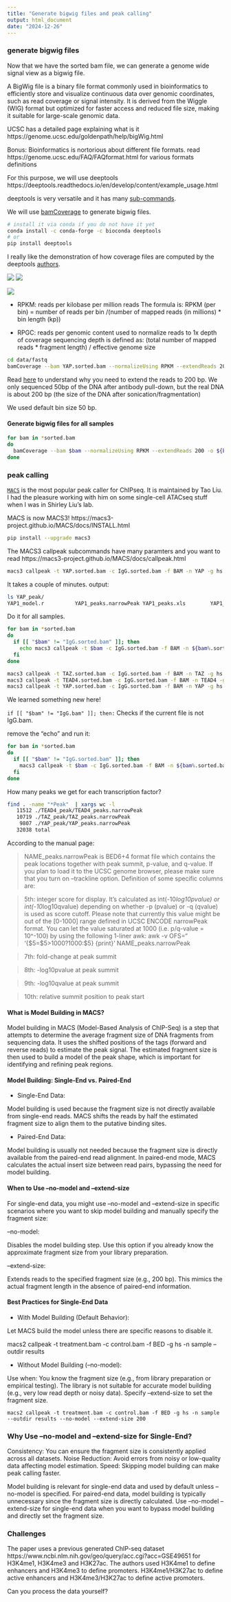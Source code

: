 ```yaml
---
title: "Generate bigwig files and peak calling"
output: html_document
date: "2024-12-26"
---
```


### generate bigwig files 

Now that we have the sorted bam file, we can generate a genome wide signal view
as a bigwig file.

A BigWig file is a binary file format commonly used in bioinformatics to efficiently store and visualize continuous data over genomic coordinates, such as read coverage or signal intensity. It is derived from the Wiggle (WIG) format but optimized for faster access and reduced file size, making it suitable for large-scale genomic data.

UCSC has a detailed page explaining what is it https://genome.ucsc.edu/goldenpath/help/bigWig.html

Bonus: Bioinformatics is nortorious about different file formats. read https://genome.ucsc.edu/FAQ/FAQformat.html for various formats definitions

For this purpose, we will use deeptools https://deeptools.readthedocs.io/en/develop/content/example_usage.html

deeptools is very versatile and it has many [sub-commands](https://deeptools.readthedocs.io/en/develop/content/list_of_tools.html).

We will use [bamCoverage](https://deeptools.readthedocs.io/en/develop/content/tools/bamCoverage.html) to generate bigwig files.


```bash
# install it via conda if you do not have it yet
conda install -c conda-forge -c bioconda deeptools
# or 
pip install deeptools

```

I really like the demonstration of how coverage files are computed by the deeptools [authors](https://docs.google.com/file/d/0B8DPnFM4SLr2UjdYNkQ0dElEMm8/edit?resourcekey=0-7YZ1j0PIefw22P18GFlUjg).


![](imgs/bam2bigwig1.png)
![](imgs/bam2bigwig2.png)

![](imgs/bam2bigwig3.png)

* RPKM:
reads per kilobase per million reads
The formula is: RPKM (per bin) = number of reads per bin /(number of mapped reads (in millions) * bin length (kp))

* RPGC:
reads per genomic content
used to normalize reads to 1x depth of coverage
sequencing depth is defined as: (total number of mapped reads * fragment length) / effective genome size


```bash
cd data/fastq
bamCoverage --bam YAP.sorted.bam --normalizeUsing RPKM --extendReads 200 -o YAP1.bw
```

Read [here](https://github.com/crazyhottommy/ChIP-seq-analysis/blob/master/part1.2_convert_bam2_bigwig.md) to understand why you need to extend the reads to 200 bp. We only sequenced 50bp
of the DNA after antibody pull-down, but the real DNA is about 200 bp (the size of the DNA after sonication/fragmentation)

We used default bin size 50 bp. 

#### Generate bigwig files for all samples

```bash
for bam in *sorted.bam
do
  bamCoverage --bam $bam --normalizeUsing RPKM --extendReads 200 -o ${bam/sorted.bam/bw}
done
```


### peak calling

[`MACS`](https://genomebiology.biomedcentral.com/articles/10.1186/gb-2008-9-9-r137) is the most popular peak caller for ChIPseq. It is maintained by Tao Liu. I had the pleasure working with him on some single-cell ATACseq stuff when I was in Shirley Liu's lab.

MACS is now MACS3! https://macs3-project.github.io/MACS/docs/INSTALL.html

```bash
pip install --upgrade macs3
```

The MACS3 callpeak subcommands have many paramters and you want to read 
https://macs3-project.github.io/MACS/docs/callpeak.html

```bash
macs3 callpeak -t YAP.sorted.bam -c IgG.sorted.bam -f BAM -n YAP -g hs --outdir YAP_peak
```
It takes a couple of minutes. output:

```bash
ls YAP_peak/
YAP1_model.r          YAP1_peaks.narrowPeak YAP1_peaks.xls        YAP1_summits.bed
```

Do it for all samples.

```bash
for bam in *sorted.bam
do
  if [[ "$bam" != "IgG.sorted.bam" ]]; then
    echo macs3 callpeak -t $bam -c IgG.sorted.bam -f BAM -n ${bam%.sorted.bam} -g hs --outdir ${bam/.sorted.bam/_peak}
  fi
done

macs3 callpeak -t TAZ.sorted.bam -c IgG.sorted.bam -f BAM -n TAZ -g hs --outdir TAZ_peak
macs3 callpeak -t TEAD4.sorted.bam -c IgG.sorted.bam -f BAM -n TEAD4 -g hs --outdir TEAD4_peak
macs3 callpeak -t YAP.sorted.bam -c IgG.sorted.bam -f BAM -n YAP -g hs --outdir YAP_peak
```
We learned something new here!

`if [[ "$bam" != "IgG.bam" ]]; then:` Checks if the current file is not IgG.bam.

remove the "echo" and run it:
```bash
for bam in *sorted.bam
do
  if [[ "$bam" != "IgG.sorted.bam" ]]; then
    macs3 callpeak -t $bam -c IgG.sorted.bam -f BAM -n ${bam%.sorted.bam} -g hs --outdir ${bam/.sorted.bam/_peak}
  fi
done
```

How many peaks we get for each transcription factor?

```bash
find . -name "*Peak"  | xargs wc -l
   11512 ./TEAD4_peak/TEAD4_peaks.narrowPeak
   10719 ./TAZ_peak/TAZ_peaks.narrowPeak
    9807 ./YAP_peak/YAP_peaks.narrowPeak
   32038 total
```

According to the manual page:

>NAME_peaks.narrowPeak is BED6+4 format file which contains the peak locations together with peak summit, p-value, and q-value. If you plan to load it to the UCSC genome browser, please make sure that you turn on --trackline option. Definition of some specific columns are:

>5th: integer score for display. It’s calculated as int(-10*log10pvalue) or int(-10*log10qvalue) depending on whether -p (pvalue) or -q (qvalue) is used as score cutoff. Please note that currently this value might be out of the [0-1000] range defined in UCSC ENCODE narrowPeak format. You can let the value saturated at 1000 (i.e. p/q-value = 10^-100) by using the following 1-liner awk: awk -v OFS="\t" '{$5=$5>1000?1000:$5} {print}' NAME_peaks.narrowPeak

>7th: fold-change at peak summit

>8th: -log10pvalue at peak summit

>9th: -log10qvalue at peak summit

>10th: relative summit position to peak start

#### What is Model Building in MACS?

Model building in MACS (Model-Based Analysis of ChIP-Seq) is a step that attempts to determine the average fragment size of DNA fragments from sequencing data. It uses the shifted positions of the tags (forward and reverse reads) to estimate the peak signal. The estimated fragment size is then used to build a model of the peak shape, which is important for identifying and refining peak regions.

#### Model Building: Single-End vs. Paired-End

- Single-End Data:

Model building is used because the fragment size is not directly available from single-end reads.
MACS shifts the reads by half the estimated fragment size to align them to the putative binding sites.

- Paired-End Data:

Model building is usually not needed because the fragment size is directly available from the paired-end read alignment.
In paired-end mode, MACS calculates the actual insert size between read pairs, bypassing the need for model building.

#### When to Use --no-model and --extend-size

For single-end data, you might use --no-model and --extend-size in specific scenarios where you want to skip model building and manually specify the fragment size:

--no-model:

Disables the model building step.
Use this option if you already know the approximate fragment size from your library preparation.

--extend-size:

Extends reads to the specified fragment size (e.g., 200 bp). This mimics the actual fragment length in the absence of paired-end information.

#### Best Practices for Single-End Data

- With Model Building (Default Behavior):

Let MACS build the model unless there are specific reasons to disable it.


macs2 callpeak -t treatment.bam -c control.bam -f BED -g hs -n sample --outdir results

- Without Model Building (--no-model):

Use when:
You know the fragment size (e.g., from library preparation or empirical testing).
The library is not suitable for accurate model building (e.g., very low read depth or noisy data).
Specify --extend-size to set the fragment size.

`macs2 callpeak -t treatment.bam -c control.bam -f BED -g hs -n sample --outdir results --no-model --extend-size 200`

### Why Use --no-model and --extend-size for Single-End?

Consistency: You can ensure the fragment size is consistently applied across all datasets.
Noise Reduction: Avoid errors from noisy or low-quality data affecting model estimation.
Speed: Skipping model building can make peak calling faster.

Model building is relevant for single-end data and used by default unless --no-model is specified.
For paired-end data, model building is typically unnecessary since the fragment size is directly calculated.
Use --no-model --extend-size <size> for single-end data when you want to bypass model building and directly set the fragment size.



### Challenges 

The paper uses a previous generated ChIP-seq dataset https://www.ncbi.nlm.nih.gov/geo/query/acc.cgi?acc=GSE49651
for H3K4me1, H3K4me3 and H3K27ac. The authors used H3K4me1 to define enhancers
and H3K4me3 to define promoters. H3K4me1/H3K27ac to define active enhancers and 
H3K4me3/H3K27ac to define active promoters. 

Can you process the data yourself?
